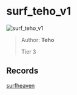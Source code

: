 
# surf_teho_v1

![surf_teho_v1](https://raw.githubusercontent.com/Sayt123/SurfMapPics/Maps-and-bonuses/csgo/surf_teho_v1.jpg)

> Author: **Teho**
>
> Tier 3

## Records

[surfheaven](https://surfheaven.eu/map/surf_teho_v1)

